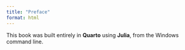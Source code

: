 ```yaml
---
title: "Preface"
format: html
---
```


This book was built entirely in **Quarto** using **Julia**, from the Windows command line.
